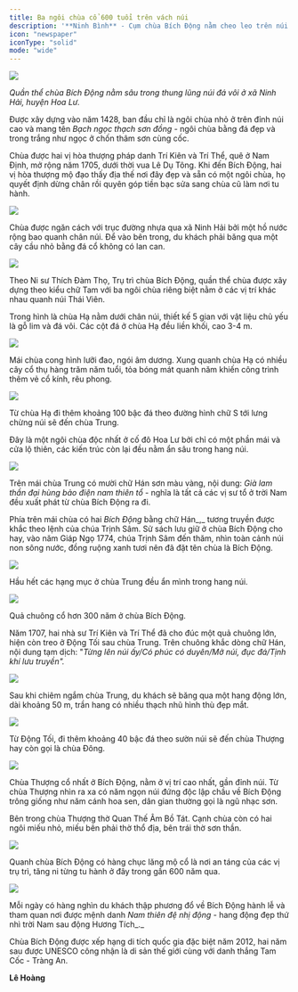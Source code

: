 ```yaml
---
title: Ba ngôi chùa cổ 600 tuổi trên vách núi
description: '**Ninh Bình** - Cụm chùa Bích Động nằm cheo leo trên núi Thái Viên ở cố đô Hoa Lư từ thời Hậu Lê, mỗi ngày thu hút rất đông du khách đến tham quan, vãn cảnh.'
icon: "newspaper"
iconType: "solid"
mode: "wide"
---
```


  ![](https://vcdn1-dulich.vnecdn.net/2024/06/05/Chua-Bich-Dong-JPG-1717582527.jpg?w=1200&h=0&q=100&dpr=1&fit=crop&s=3K5FZguo-JLFBipuDxIhpw)

_Quần thể chùa Bích Động nằm sâu trong thung lũng núi đá vôi ở xã Ninh Hải, huyện Hoa Lư._

Được xây dựng vào năm 1428, ban đầu chỉ là ngôi chùa nhỏ ở trên đỉnh núi cao và mang tên _Bạch ngọc thạch sơn đồng -_ ngôi chùa bằng đá đẹp và trong trắng như ngọc ở chốn thâm sơn cùng cốc.

Chùa được hai vị hòa thượng pháp danh Trí Kiên và Trí Thể, quê ở Nam Định, mở rộng năm 1705, dưới thời vua Lê Dụ Tông. Khi đến Bích Động, hai vị hòa thượng mộ đạo thấy địa thế nơi đây đẹp và sẵn có một ngôi chùa, họ quyết định dừng chân rồi quyên góp tiền bạc sửa sang chùa cũ làm nơi tu hành.

  ![](https://vcdn1-dulich.vnecdn.net/2024/06/07/chua-bich-dong-4-1717582529-1717752078-1717754095.jpg?w=1200&h=0&q=100&dpr=1&fit=crop&s=zX16CR-WRsCo87cfgHYLmg)

Chùa được ngăn cách với trục đường nhựa qua xã Ninh Hải bởi một hồ nước rộng bao quanh chân núi. Để vào bên trong, du khách phải băng qua một cây cầu nhỏ bằng đá cổ không có lan can.

  ![](https://vcdn1-dulich.vnecdn.net/2024/06/05/Chua-Bich-Dong-7-1717582533.jpg?w=1200&h=0&q=100&dpr=1&fit=crop&s=sv4j6eFqAqxUDaHiF6cEtg)

Theo Ni sư Thích Đàm Thọ, Trụ trì chùa Bích Động, quần thể chùa được xây dựng theo kiểu chữ Tam với ba ngôi chùa riêng biệt nằm ở các vị trí khác nhau quanh núi Thái Viên.

Trong hình là chùa Hạ nằm dưới chân núi, thiết kế 5 gian với vật liệu chủ yếu là gỗ lim và đá vôi. Các cột đá ở chùa Hạ đều liền khối, cao 3-4 m.

  ![](https://vcdn1-dulich.vnecdn.net/2024/06/05/Chua-Bich-Dong-8-1717582535.jpg?w=1200&h=0&q=100&dpr=1&fit=crop&s=ua4bN_t08SUGVZ6OhqO2ig)

Mái chùa cong hình lưỡi đao, ngói âm dương. Xung quanh chùa Hạ có nhiều cây cổ thụ hàng trăm năm tuổi, tỏa bóng mát quanh năm khiến công trình thêm vẻ cổ kính, rêu phong.

  ![](https://vcdn1-dulich.vnecdn.net/2024/06/05/Chua-Bich-Dong-2-1717582537.jpg?w=1200&h=0&q=100&dpr=1&fit=crop&s=8Az7JogoFtfHWcyEhCHEtQ)

Từ chùa Hạ đi thêm khoảng 100 bậc đá theo đường hình chữ S tới lưng chừng núi sẽ đến chùa Trung.

Đây là một ngôi chùa độc nhất ở cố đô Hoa Lư bởi chỉ có một phần mái và cửa lộ thiên, các kiến trúc còn lại đều nằm ẩn sâu trong hang núi.

  ![](https://vcdn1-dulich.vnecdn.net/2024/06/05/Chua-Bich-Dong-10-1717582540.jpg?w=1200&h=0&q=100&dpr=1&fit=crop&s=gCkDTYluQvyYsjd9p5tiCA)

Trên mái chùa Trung có mười chữ Hán sơn màu vàng, nội dung: _Già lam thần đại hùng bảo điện nam thiên tổ_ - nghĩa là tất cả các vị sư tổ ở trời Nam đều xuất phát từ chùa Bích Động ra đi.

Phía trên mái chùa có hai _Bích Động_ bằng chữ Hán_,_ tương truyền được khắc theo lệnh của chúa Trịnh Sâm. Sử sách lưu giữ ở chùa Bích Động cho hay, vào năm Giáp Ngọ 1774, chúa Trịnh Sâm đến thăm, nhìn toàn cảnh núi non sông nước, đồng ruộng xanh tươi nên đã đặt tên chùa là Bích Động.

  ![](https://vcdn1-dulich.vnecdn.net/2024/06/05/Chua-Bich-Dong-19-1717582542.jpg?w=1200&h=0&q=100&dpr=1&fit=crop&s=8pNjN66PD6qXKHDJaxeoSA)

Hầu hết các hạng mục ở chùa Trung đều ẩn mình trong hang núi.

  ![](https://vcdn1-dulich.vnecdn.net/2024/06/05/Chua-Bich-Dong-18-1717582550.jpg?w=1200&h=0&q=100&dpr=1&fit=crop&s=CQMEHMMWE5vfaApSihCrSg)

Quả chuông cổ hơn 300 năm ở chùa Bích Động.

Năm 1707, hai nhà sư Trí Kiên và Trí Thể đã cho đúc một quả chuông lớn, hiện còn treo ở Động Tối sau chùa Trung. Trên chuông khắc dòng chữ Hán, nội dung tạm dịch: "_Từng lên núi ấy/Có phúc có duyên/Mở núi, đục đá/Tịnh khí lưu truyền"._

  ![](https://vcdn1-dulich.vnecdn.net/2024/06/05/Chua-Bich-Dong-13-1717582552.jpg?w=1200&h=0&q=100&dpr=1&fit=crop&s=7Mahc9VLVH6MoakV3qupAA)

Sau khi chiêm ngắm chùa Trung, du khách sẽ băng qua một hang động lớn, dài khoảng 50 m, trần hang có nhiều thạch nhũ hình thù đẹp mắt.

  ![](https://vcdn1-dulich.vnecdn.net/2024/06/05/Chua-Bich-Dong-14-1717582546.jpg?w=1200&h=0&q=100&dpr=1&fit=crop&s=L1Iv1k4ftRLBmmvzzQTa9w)

Từ Động Tối, đi thêm khoảng 40 bậc đá theo sườn núi sẽ đến chùa Thượng hay còn gọi là chùa Đông.

  ![](https://vcdn1-dulich.vnecdn.net/2024/06/05/Chua-Bich-Dong-23jpg-1717582554.jpg?w=1200&h=0&q=100&dpr=1&fit=crop&s=7GDNYon2_x5OePf_g_qqVQ)

Chùa Thượng cổ nhất ở Bích Động, nằm ở vị trí cao nhất, gần đỉnh núi. Từ chùa Thượng nhìn ra xa có năm ngọn núi đứng độc lập chầu về Bích Động trông giống như năm cánh hoa sen, dân gian thường gọi là ngũ nhạc sơn.

Bên trong chùa Thượng thờ Quan Thế Âm Bồ Tát. Cạnh chùa còn có hai ngôi miếu nhỏ, miếu bên phải thờ thổ địa, bên trái thờ sơn thần.

  ![](https://vcdn1-dulich.vnecdn.net/2024/06/05/Chua-Bich-Dong-20-1717582565.jpg?w=1200&h=0&q=100&dpr=1&fit=crop&s=m9PLvB86cTaYj6Dyv1RLZA)

Quanh chùa Bích Động có hàng chục lăng mộ cổ là nơi an táng của các vị trụ trì, tăng ni từng tu hành ở đây trong gần 600 năm qua.

  ![](https://vcdn1-dulich.vnecdn.net/2024/06/05/Chua-Bich-Dong-5-1717582576.jpg?w=1200&h=0&q=100&dpr=1&fit=crop&s=LaMIoPpPR1JDCTLoF8gxAg)

Mỗi ngày có hàng nghìn du khách thập phương đổ về Bích Động hành lễ và tham quan nơi được mệnh danh _Nam thiên đệ nhị động -_ hang động đẹp thứ nhì trời Nam sau động Hương Tích_._

Chùa Bích Động được xếp hạng di tích quốc gia đặc biệt năm 2012, hai năm sau được UNESCO công nhận là di sản thế giới cùng với danh thắng Tam Cốc - Tràng An.

**Lê Hoàng**